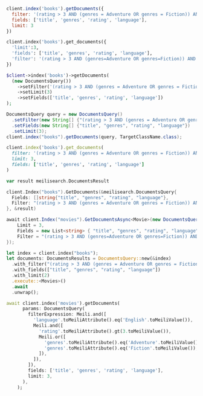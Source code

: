 <CodeGroup>

```javascript JS
client.index('books').getDocuments({
  filter: '(rating > 3 AND (genres = Adventure OR genres = Fiction)) AND language = English',
  fields: ['title', 'genres', 'rating', 'language'],
  limit: 3
})
```

```python Python
client.index('books').get_documents({
  'limit':3,
  'fields': ['title', 'genres', 'rating', 'language'],
  'filter': '(rating > 3 AND (genres=Adventure OR genres=Fiction)) AND language=English'
})
```

```php PHP
$client->index('books')->getDocuments(
  (new DocumentsQuery())
    ->setFilter('(rating > 3 AND (genres = Adventure OR genres = Fiction)) AND language = English')
    ->setLimit(3)
    ->setFields(['title', 'genres', 'rating', 'language'])
);
```

```java Java
DocumentsQuery query = new DocumentsQuery()
  .setFilter(new String[] {"(rating > 3 AND (genres = Adventure OR genres = Fiction)) AND language = English"})
  .setFields(new String[] {"title", "genres", "rating", "language"})
  .setLimit(3);
client.index("books").getDocuments(query, TargetClassName.class);
```

```ruby Ruby
client.index('books').get_documents(
  filter: '(rating > 3 AND (genres = Adventure OR genres = Fiction)) AND language = English',
  limit: 3,
  fields: ['title', 'genres', 'rating', 'language']
)
```

```go Go
var result meilisearch.DocumentsResult

client.Index("books").GetDocuments(&meilisearch.DocumentsQuery{
  Fields: []string{"title", "genres", "rating", "language"},
  Filter: "(rating > 3 AND (genres = Adventure OR genres = Fiction)) AND language = English",
}, &result)
```

```csharp C#
await client.Index("movies").GetDocumentsAsync<Movie>(new DocumentsQuery() {
    Limit = 3,
    Fields = new List<string> { "title", "genres", "rating", "language"},
    Filter = "(rating > 3 AND (genres=Adventure OR genres=Fiction)) AND language=English"
});
```

```rust Rust
let index = client.index("books");
let documents: DocumentsResults = DocumentsQuery::new(&index)
  .with_filter("(rating > 3 AND (genres = Adventure OR genres = Fiction)) AND language = English")
  .with_fields(["title", "genres", "rating", "language"])
  .with_limit(2)
  .execute::<Movies>()
  .await
  .unwrap();
```

```dart Dart
await client.index('movies').getDocuments(
      params: DocumentsQuery(
        filterExpression: Meili.and([
          'language'.toMeiliAttribute().eq('English'.toMeiliValue()),
          Meili.and([
            'rating'.toMeiliAttribute().gt(3.toMeiliValue()),
            Meili.or([
              'genres'.toMeiliAttribute().eq('Adventure'.toMeiliValue()),
              'genres'.toMeiliAttribute().eq('Fiction'.toMeiliValue()),
            ]),
          ]),
        ]),
        fields: ['title', 'genres', 'rating', 'language'],
        limit: 3,
      ),
    );
```
</CodeGroup>